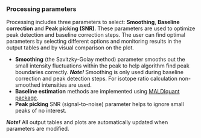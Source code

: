 ### Processing parameters

Processing includes three parameters to select: **Smoothing**, **Baseline correction** and **Peak picking (SNR)**. 
These parameters are used to optimize peak detection and baseline correction steps. 
The user can find optimal parameters by selecting different options and monitoring results in the output tables and by visual comparison on the plot.

- **Smoothing** (the Savitzky-Golay method) parameter smooths out the small intensity fluctuations within the peak to help algorithm find peak boundaries correctly.
***Note!*** Smoothing is only used during baseline correction and peak detection steps. For isotope ratio calculation non-smoothed intensities are used.
- **Baseline estimation** methods are implemented using <a href="https://academic.oup.com/bioinformatics/article/28/17/2270/246552/" target="_blank" rel="noopener noreferrer">MALDIquant package</a>.
- **Peak picking** SNR (signal-to-noise) parameter helps to ignore small peaks of no interest.

***Note!*** All output tables and plots are automatically updated when parameters are modified.
